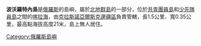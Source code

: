 '''波沃羅特內島'''是[[俄羅斯|俄羅斯]]的島嶼，屬於[[北地群島|北地群島]]的一部分，位於[[共青團員島|共青團員島]]和[[少先隊員島|少先隊員島]]之間的[[喀拉海|喀拉海]]，由[[克拉斯諾亞爾斯克邊疆區|克拉斯諾亞爾斯克邊疆區]]負責管轄，長1.5公里、寬0.35公里，最高點海拔高度21米，島上無人居住。

{{Russia-geo-stub}}
[[Category:俄羅斯島嶼|Category:俄羅斯島嶼]]